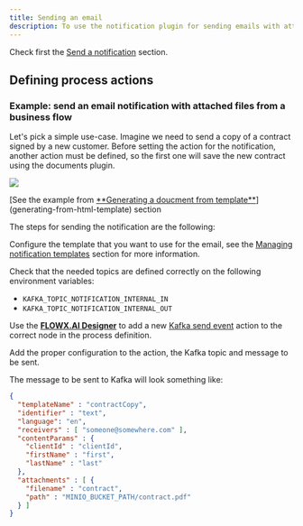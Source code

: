 ```yaml
---
title: Sending an email
description: To use the notification plugin for sending emails with attachments, you must define the same topic configuration as for sending regular notifications. A notification template must be created, and the corresponding Kafka topics must be defined.
---
```


<Check>

Check first the [Send a notification](sending-a-notification) section.

</Check>

## **Defining process actions**

### Example: send an email notification with attached files from a business flow

Let's pick a simple use-case. Imagine we need to send a copy of a contract signed by a new customer. Before setting the action for the notification, another action must be defined, so the first one will save the new contract using the documents plugin.

<Frame>

![](https://s3.eu-west-1.amazonaws.com/docx.flowx.ai/platform-deep-dive/send_email_notif_attach.jpeg)

</Frame>

<Card>
[See the example from <u>**Generating a doucment from template**</u>](generating-from-html-template) section 
</Card>

The steps for sending the notification are the following:

<Steps>

<Step>

Configure the template that you want to use for the email, see the [Managing notification templates](managing-notification-templates) section for more information.

</Step>

<Step>
 Check that the needed topics are defined correctly on the following environment variables:

* `KAFKA_TOPIC_NOTIFICATION_INTERNAL_IN`
* `KAFKA_TOPIC_NOTIFICATION_INTERNAL_OUT`

</Step>

<Step>

Use the [**FLOWX.AI Designer**](../../../../../terms/flowx-ai-designer) to add a new [Kafka send event](../../../../../building-blocks/node/message-send-received-task-node.md#configuring-a-message-send-task-node) action to the correct node in the process definition.

</Step>

<Step>

Add the proper configuration to the action, the Kafka topic and message to be sent.

</Step>

</Steps>

The message to be sent to Kafka will look something like:

```json
{
  "templateName" : "contractCopy",
  "identifier" : "text",
  "language": "en",
  "receivers" : [ "someone@somewhere.com" ],
  "contentParams" : {
    "clientId" : "clientId",
    "firstName" : "first",
    "lastName" : "last"
  },
  "attachments" : [ {
    "filename" : "contract",
    "path" : "MINIO_BUCKET_PATH/contract.pdf"
  } ]
}
```